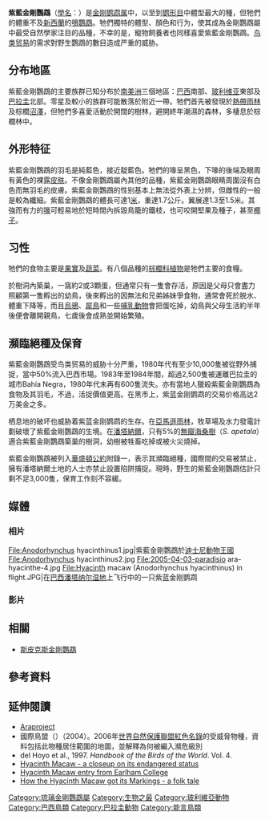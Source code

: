 {{refimprove|time=2018-10-02T16:29:57+00:00}}
{{update|time=2018-10-02T16:29:57+00:00}}
{{Speciesbox
| image = Anodorhynchus hyacinthinus -Disney -Florida-8.jpg
| image_caption = 摄于美国佛罗里达州[[迪士尼动物王国|迪士尼动物王国]]
| status = VU 
| status_system = IUCN3.1
| status_ref = <ref name=IUCN>BirdLife International. (2016) ''Anodorhynchus hyacinthinus''. The IUCN Red List of Threatened Species 2016. {{DOI|10.2305/IUCN.UK.2016-3.RLTS.T22685516A93077457.en}}</ref>
| genus = Anodorhynchus
| species = hyacinthinus
| authority = ([[約翰·萊瑟姆_(鳥類學家)|Latham]], 1790)
| range_map = Hyacinth area.png
| range_map_caption = 野生紫藍金剛鸚鵡的分布
}}
'''紫藍金剛鸚鵡'''（[[學名|學名]]：''{{lang|la|Anodorhynchus hyacinthinus}}''）是[[金刚鹦鹉属|金刚鹦鹉属]]中，以至到[[鹦形目|鹦形目]]中體型最大的種，但牠們的體重不及[[新西蘭|新西蘭]]的[[鴞鸚鵡|鴞鸚鵡]]。牠們獨特的體型、顏色和行为，使其成為金剛鸚鵡屬中最受自然學家注目的品種，不幸的是，寵物飼養者也同樣喜愛紫藍金剛鸚鵡。[[鸟类贸易|鸟类贸易]]的需求對野生鸚鵡的數目造成严重的威胁。

==分布地區==
紫藍金剛鸚鵡的主要族群已知分布於[[南美洲|南美洲]]三個地區：[[巴西|巴西]]南部、[[玻利维亚|玻利维亚]]東部及[[巴拉圭|巴拉圭]]北部。零星及較小的族群可能散落於附近一帶。牠們首先被發現於[[熱帶雨林|熱帶雨林]]及棕櫚[[沼澤|沼澤]]，但牠們多喜愛活動於開闊的樹林，避開終年潮濕的森林，多棲息於棕櫚林中。

==外形特征==
紫藍金剛鸚鵡的羽毛是純藍色，接近靛藍色。牠們的喙呈黑色，下喙的後端及眼周有黃色的裸露[[皮肤|皮肤]]。不像金剛鸚鵡屬內其他的品種，紫藍金剛鸚鵡眼睛周圍沒有白色而無羽毛的皮膚。紫藍金剛鸚鵡的性别基本上無法從外表上分辨，但雌性的一般是較為纖細。紫藍金剛鸚鵡的體長可達1[[米_(單位)|米]]，重達1.7公斤。翼展達1.3至1.5米。其強而有力的[[鳥喙|喙]]可輕易地於短時間內拆毀鳥籠的鐵枝，也可咬開堅果及種子，甚至[[椰子|椰子]]。

==习性==
牠們的食物主要是[[果實|果實]]及[[蔬菜|蔬菜]]。有八個品種的[[棕榈科|棕櫚科植物]]是牠們主要的食糧。

於樹洞內築巢，一窩約2或3顆蛋，但通常只有一隻會存活，原因是父母只會盡力照顧第一隻孵出的幼鳥，後來孵出的因無法和兄弟姊妹爭食物，通常會死於脱水、體重下降等，而且[[烏鴉|烏鴉]]、[[犀鳥|犀鳥]]和一些[[哺乳動物|哺乳動物]]會把蛋吃掉，幼鳥與父母生活約半年後便會離開親鳥，七歲後會成熟並開始繁殖。

==瀕臨絕種及保育==
紫藍金剛鸚鵡受鸟类贸易的威胁十分严重，1980年代有至少10,000隻被從野外捕捉，當中50%流入巴西市場。1983年至1984年間，超過2,500隻被運離巴拉圭的城市Bahía Negra，1980年代末再有600隻流失。亦有當地人獵殺紫藍金剛鸚鵡為食物及其羽毛，不過，活捉價值更高。在黑市上，紫蓝金刚鹦鹉的交易价格高达2万美金之多。

栖息地的破坏也威胁着紫蓝金刚鹦鹉的生存。在[[亞馬遜雨林|亞馬遜雨林]]，牧草場及水力發電計劃破壞了紫藍金剛鸚鵡的生境。在[[潘塔納爾濕地|潘塔納爾]]，只有5%的[[無瓣海桑樹|無瓣海桑樹]]（''S. apetala''）適合紫藍金剛鸚鵡築巢的樹洞，幼樹被牲畜吃掉或被火災燒掉。

紫藍金剛鸚鵡被列入[[瀕臨絕種野生動植物國際貿易公約|華盛頓公約]]附錄一，表示其瀕臨絕種，國際間的交易被禁止，擁有潘塔納爾土地的人士亦禁止設置陷阱捕捉。現時，野生的紫藍金剛鸚鵡估計只剩不足3,000隻，保育工作刻不容緩。

==媒體==
{{commons|Anodorhynchus hyacinthinus|紫蓝金刚鹦鹉}}

===相片===
<gallery widths=150px heights=150px>
File:Anodorhynchus hyacinthinus1.jpg|紫藍金剛鸚鵡於[[迪士尼動物王國|迪士尼動物王國]]
File:Anodorhynchus hyacinthinus2.jpg
File:2005-04-03-paradisio ara-hyacinthe-4.jpg
File:Hyacinth macaw (Anodorhynchus hyacinthinus) in flight.JPG|在[[巴西|巴西]][[潘塔纳尔湿地|潘塔纳尔湿地]]上飞行中的一只紫蓝金刚鹦鹉
</gallery>

===影片===
{{multi-video start}}
{{multi-video item|filename=Anodorhynchus hyacinthinus1.ogv|title=Anodorhynchus hyacinthinus|description=[[迪士尼動物王國|迪士尼動物王國]]紫藍金剛鸚鵡影片|format=[[Theora|Theora]]}} 
{{multi-video item|filename=Anodorhynchus hyacinthinus2.ogv|title=Anodorhynchus hyacinthinus #2|description=[[迪士尼動物王國|迪士尼動物王國]]紫藍金剛鸚鵡影片|format=[[Theora|Theora]]}} 
{{multi-video end}}

== 相關 ==
*[[斯皮克斯金剛鸚鵡|斯皮克斯金剛鸚鵡]]

== 參考資料 ==
{{reflist}}

== 延伸閱讀 ==
* [http://www.araproject.nl Araproject] {{Wayback|url=http://www.araproject.nl/ |date=20070206224746 }}
* 國際鳥盟（{{lang|en|BirdLife International}}）（2004）[https://web.archive.org/web/20050829015122/http://www.redlist.org/search/details.php?species=1314 {{lang|en|Anodorhynchus hyacinthinus}}]。2006年[[世界自然保護聯盟紅色名錄|世界自然保護聯盟紅色名錄]]的受威脅物種，資料包括此物種居住範圍的地圖，並解釋為何被編入瀕危級別
* del Hoyo et al., 1997. ''Handbook of the Birds of the World''. Vol. 4.
* [http://www.bagheera.com/inthewild/van_anim_macaw.htm Hyacinth Macaw - a closeup on its endangered status] {{Wayback|url=http://www.bagheera.com/inthewild/van_anim_macaw.htm |date=20190413130701 }}
* [http://www.earlham.edu/~chickha/hyacinth/hyacinth.htm Hyacinth Macaw entry from Earlham College]{{Dead link}}
* [https://web.archive.org/web/20060628025905/http://www.realmacaw.com/pages/hycolor.html How the Hyacinth Macaw got its Markings - a folk tale]

{{Taxonbar|from=Q463154}}

[[Category:琉璃金剛鸚鵡屬|Category:琉璃金剛鸚鵡屬]]
[[Category:生物之最|Category:生物之最]]
[[Category:玻利維亞動物|Category:玻利維亞動物]]
[[Category:巴西鳥類|Category:巴西鳥類]]
[[Category:巴拉圭動物|Category:巴拉圭動物]]
[[Category:能言鳥類|Category:能言鳥類]]